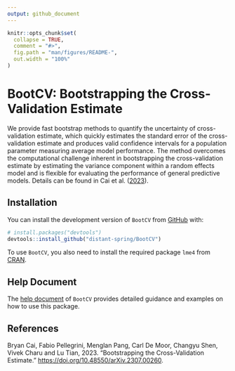 ```yaml
---
output: github_document
---
```


<!-- README.md is generated from README.Rmd. Please edit that file -->

```r
knitr::opts_chunk$set(
  collapse = TRUE,
  comment = "#>",
  fig.path = "man/figures/README-",
  out.width = "100%"
)
```

# BootCV: Bootstrapping the Cross-Validation Estimate

<!-- badges: start -->

<!-- badges: end -->

We provide fast bootstrap methods to quantify the uncertainty of cross-validation estimate, which quickly estimates the standard error of the cross-validation estimate and produces valid confidence intervals for a population parameter measuring average model performance. The method overcomes the computational challenge inherent in bootstrapping the cross-validation estimate by estimating the variance component within a random effects model and is flexible for evaluating the performance of general predictive models. Details can be found in Cai et al. ([2023](https://doi.org/10.48550/arXiv.2307.00260)).

## Installation

You can install the development version of `BootCV` from [GitHub](https://github.com/distant-spring/BootCV) with:

```r
# install.packages("devtools")
devtools::install_github("distant-spring/BootCV")
```

To use `BootCV`, you also need to install the required package `lme4` from [CRAN](https://cran.r-project.org/web/packages/lme4/index.html).

## Help Document

The [help document](https://github.com/distant-spring/BootCV/blob/main/BootCV%20Document.pdf) of `BootCV` provides detailed guidance and examples on how to use this package.

## References

Bryan Cai, Fabio Pellegrini, Menglan Pang, Carl De Moor, Changyu Shen, Vivek Charu and Lu Tian, 2023. "Bootstrapping the Cross-Validation Estimate." <https://doi.org/10.48550/arXiv.2307.00260>.
